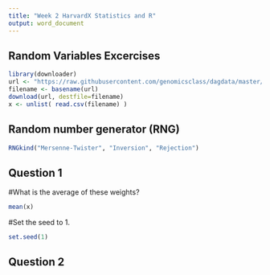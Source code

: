 ---
title: "Week 2 HarvardX Statistics and R"
output: word_document
---

## Random Variables Excercises 





```{r}
library(downloader) 
url <- "https://raw.githubusercontent.com/genomicsclass/dagdata/master/inst/extdata/femaleControlsPopulation.csv"
filename <- basename(url)
download(url, destfile=filename)
x <- unlist( read.csv(filename) )

```

## Random number generator (RNG)

```{r}
RNGkind("Mersenne-Twister", "Inversion", "Rejection")

```


## Question 1
#What is the average of these weights?

```{r}
mean(x)

```
#Set the seed to 1.

```{r}
set.seed(1)

```


## Question 2

```{r}


```





















